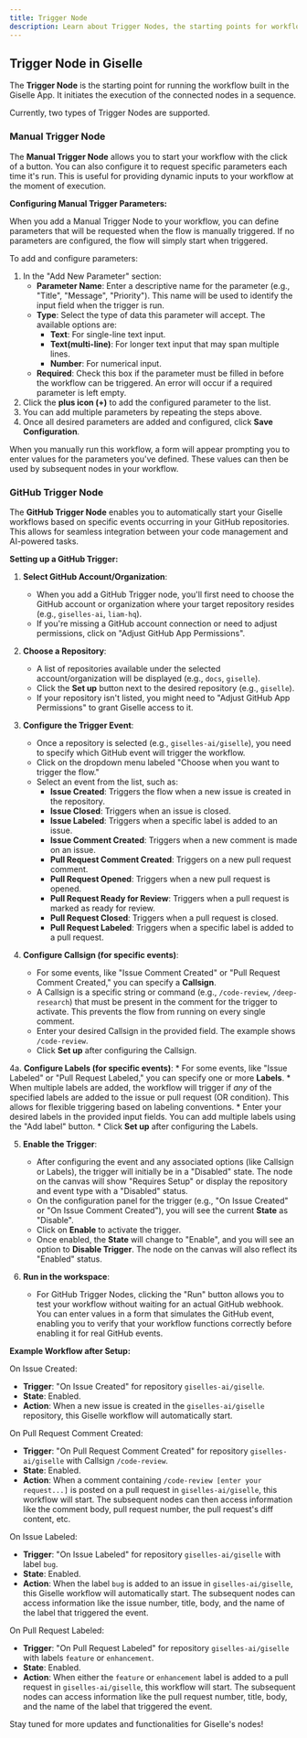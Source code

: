```yaml
---
title: Trigger Node
description: Learn about Trigger Nodes, the starting points for workflows in Giselle. Configure Manual Triggers with parameters or use GitHub Triggers to initiate your AI workflow sequences.
---
```


## Trigger Node in Giselle

The **Trigger Node** is the starting point for running the workflow built in the Giselle App. It initiates the execution of the connected nodes in a sequence.

Currently, two types of Trigger Nodes are supported.

### Manual Trigger Node

The **Manual Trigger Node** allows you to start your workflow with the click of a button. You can also configure it to request specific parameters each time it's run. This is useful for providing dynamic inputs to your workflow at the moment of execution.

**Configuring Manual Trigger Parameters:**

When you add a Manual Trigger Node to your workflow, you can define parameters that will be requested when the flow is manually triggered. If no parameters are configured, the flow will simply start when triggered.

To add and configure parameters:

1. In the "Add New Parameter" section:
   * **Parameter Name**: Enter a descriptive name for the parameter (e.g., "Title", "Message", "Priority"). This name will be used to identify the input field when the trigger is run.
   * **Type**: Select the type of data this parameter will accept. The available options are:
     * **Text**: For single-line text input.
     * **Text(multi-line)**: For longer text input that may span multiple lines.
     * **Number**: For numerical input.
   * **Required**: Check this box if the parameter must be filled in before the workflow can be triggered. An error will occur if a required parameter is left empty.
2. Click the **plus icon (+)** to add the configured parameter to the list.
3. You can add multiple parameters by repeating the steps above.
4. Once all desired parameters are added and configured, click **Save Configuration**.

When you manually run this workflow, a form will appear prompting you to enter values for the parameters you've defined. These values can then be used by subsequent nodes in your workflow.

### GitHub Trigger Node

The **GitHub Trigger Node** enables you to automatically start your Giselle workflows based on specific events occurring in your GitHub repositories. This allows for seamless integration between your code management and AI-powered tasks.

**Setting up a GitHub Trigger:**

1. **Select GitHub Account/Organization**:
   * When you add a GitHub Trigger node, you'll first need to choose the GitHub account or organization where your target repository resides (e.g., `giselles-ai`, `liam-hq`).
   * If you're missing a GitHub account connection or need to adjust permissions, click on "Adjust GitHub App Permissions".

2. **Choose a Repository**:
   * A list of repositories available under the selected account/organization will be displayed (e.g., `docs`, `giselle`).
   * Click the **Set up** button next to the desired repository (e.g., `giselle`).
   * If your repository isn't listed, you might need to "Adjust GitHub App Permissions" to grant Giselle access to it.

3. **Configure the Trigger Event**:
   * Once a repository is selected (e.g., `giselles-ai/giselle`), you need to specify which GitHub event will trigger the workflow.
   * Click on the dropdown menu labeled "Choose when you want to trigger the flow."
   * Select an event from the list, such as:
     * **Issue Created**: Triggers the flow when a new issue is created in the repository.
     * **Issue Closed**: Triggers when an issue is closed.
     * **Issue Labeled**: Triggers when a specific label is added to an issue.
     * **Issue Comment Created**: Triggers when a new comment is made on an issue.
     * **Pull Request Comment Created**: Triggers on a new pull request comment.
     * **Pull Request Opened**: Triggers when a new pull request is opened.
     * **Pull Request Ready for Review**: Triggers when a pull request is marked as ready for review.
     * **Pull Request Closed**: Triggers when a pull request is closed.
     * **Pull Request Labeled**: Triggers when a specific label is added to a pull request.

4. **Configure Callsign (for specific events)**:
   * For some events, like "Issue Comment Created" or "Pull Request Comment Created," you can specify a **Callsign**.
   * A Callsign is a specific string or command (e.g., `/code-review`, `/deep-research`) that must be present in the comment for the trigger to activate. This prevents the flow from running on every single comment.
   * Enter your desired Callsign in the provided field. The example shows `/code-review`.
   * Click **Set up** after configuring the Callsign.

4a. **Configure Labels (for specific events)**:
    *   For some events, like "Issue Labeled" or "Pull Request Labeled," you can specify one or more **Labels**.
    *   When multiple labels are added, the workflow will trigger if *any* of the specified labels are added to the issue or pull request (OR condition). This allows for flexible triggering based on labeling conventions.
    *   Enter your desired labels in the provided input fields. You can add multiple labels using the "Add label" button.
    *   Click **Set up** after configuring the Labels.

5. **Enable the Trigger**:
   * After configuring the event and any associated options (like Callsign or Labels), the trigger will initially be in a "Disabled" state. The node on the canvas will show "Requires Setup" or display the repository and event type with a "Disabled" status.
   * On the configuration panel for the trigger (e.g., "On Issue Created" or "On Issue Comment Created"), you will see the current **State** as "Disable".
   * Click on **Enable** to activate the trigger.
   * Once enabled, the **State** will change to "Enable", and you will see an option to **Disable Trigger**. The node on the canvas will also reflect its "Enabled" status.

6. **Run in the workspace**:
   * For GitHub Trigger Nodes, clicking the "Run" button allows you to test your workflow without waiting for an actual GitHub webhook. You can enter values in a form that simulates the GitHub event, enabling you to verify that your workflow functions correctly before enabling it for real GitHub events.

**Example Workflow after Setup:**

On Issue Created:
*   **Trigger**: "On Issue Created" for repository `giselles-ai/giselle`.
*   **State**: Enabled.
*   **Action**: When a new issue is created in the `giselles-ai/giselle` repository, this Giselle workflow will automatically start.

On Pull Request Comment Created:
*   **Trigger**: "On Pull Request Comment Created" for repository `giselles-ai/giselle` with Callsign `/code-review`.
*   **State**: Enabled.
*   **Action**: When a comment containing `/code-review [enter your request...]` is posted on a pull request in `giselles-ai/giselle`, this workflow will start. The subsequent nodes can then access information like the comment body, pull request number, the pull request's diff content, etc.

On Issue Labeled:
*   **Trigger**: "On Issue Labeled" for repository `giselles-ai/giselle` with label `bug`.
*   **State**: Enabled.
*   **Action**: When the label `bug` is added to an issue in `giselles-ai/giselle`, this Giselle workflow will automatically start. The subsequent nodes can access information like the issue number, title, body, and the name of the label that triggered the event.

On Pull Request Labeled:
*   **Trigger**: "On Pull Request Labeled" for repository `giselles-ai/giselle` with labels `feature` or `enhancement`.
*   **State**: Enabled.
*   **Action**: When either the `feature` or `enhancement` label is added to a pull request in `giselles-ai/giselle`, this workflow will start. The subsequent nodes can access information like the pull request number, title, body, and the name of the label that triggered the event.

Stay tuned for more updates and functionalities for Giselle's nodes!
